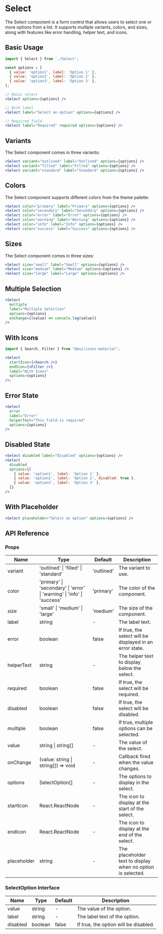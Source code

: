 # Select

The Select component is a form control that allows users to select one or more options from a list. It supports multiple variants, colors, and sizes, along with features like error handling, helper text, and icons.

## Basic Usage

```jsx
import { Select } from './Select';

const options = [
  { value: 'option1', label: 'Option 1' },
  { value: 'option2', label: 'Option 2' },
  { value: 'option3', label: 'Option 3' },
];

// Basic select
<Select options={options} />

// With label
<Select label="Select an option" options={options} />

// Required field
<Select label="Required" required options={options} />
```

## Variants

The Select component comes in three variants:

```jsx
<Select variant="outlined" label="Outlined" options={options} />
<Select variant="filled" label="Filled" options={options} />
<Select variant="standard" label="Standard" options={options} />
```

## Colors

The Select component supports different colors from the theme palette:

```jsx
<Select color="primary" label="Primary" options={options} />
<Select color="secondary" label="Secondary" options={options} />
<Select color="error" label="Error" options={options} />
<Select color="warning" label="Warning" options={options} />
<Select color="info" label="Info" options={options} />
<Select color="success" label="Success" options={options} />
```

## Sizes

The Select component comes in three sizes:

```jsx
<Select size="small" label="Small" options={options} />
<Select size="medium" label="Medium" options={options} />
<Select size="large" label="Large" options={options} />
```

## Multiple Selection

```jsx
<Select
  multiple
  label="Multiple Selection"
  options={options}
  onChange={(value) => console.log(value)}
/>
```

## With Icons

```jsx
import { Search, Filter } from "@mui/icons-material";

<Select
  startIcon={<Search />}
  endIcon={<Filter />}
  label="With Icons"
  options={options}
/>;
```

## Error State

```jsx
<Select
  error
  label="Error"
  helperText="This field is required"
  options={options}
/>
```

## Disabled State

```jsx
<Select disabled label="Disabled" options={options} />
<Select
  disabled
  options={[
    { value: 'option1', label: 'Option 1' },
    { value: 'option2', label: 'Option 2', disabled: true },
    { value: 'option3', label: 'Option 3' },
  ]}
/>
```

## With Placeholder

```jsx
<Select placeholder="Select an option" options={options} />
```

## API Reference

### Props

| Name        | Type                                                                    | Default    | Description                                                 |
| ----------- | ----------------------------------------------------------------------- | ---------- | ----------------------------------------------------------- |
| variant     | 'outlined' \| 'filled' \| 'standard'                                    | 'outlined' | The variant to use.                                         |
| color       | 'primary' \| 'secondary' \| 'error' \| 'warning' \| 'info' \| 'success' | 'primary'  | The color of the component.                                 |
| size        | 'small' \| 'medium' \| 'large'                                          | 'medium'   | The size of the component.                                  |
| label       | string                                                                  | -          | The label text.                                             |
| error       | boolean                                                                 | false      | If true, the select will be displayed in an error state.    |
| helperText  | string                                                                  | -          | The helper text to display below the select.                |
| required    | boolean                                                                 | false      | If true, the select will be required.                       |
| disabled    | boolean                                                                 | false      | If true, the select will be disabled.                       |
| multiple    | boolean                                                                 | false      | If true, multiple options can be selected.                  |
| value       | string \| string[]                                                      | -          | The value of the select.                                    |
| onChange    | (value: string \| string[]) => void                                     | -          | Callback fired when the value changes.                      |
| options     | SelectOption[]                                                          | -          | The options to display in the select.                       |
| startIcon   | React.ReactNode                                                         | -          | The icon to display at the start of the select.             |
| endIcon     | React.ReactNode                                                         | -          | The icon to display at the end of the select.               |
| placeholder | string                                                                  | -          | The placeholder text to display when no option is selected. |

### SelectOption Interface

| Name     | Type    | Default | Description                           |
| -------- | ------- | ------- | ------------------------------------- |
| value    | string  | -       | The value of the option.              |
| label    | string  | -       | The label text of the option.         |
| disabled | boolean | false   | If true, the option will be disabled. |
